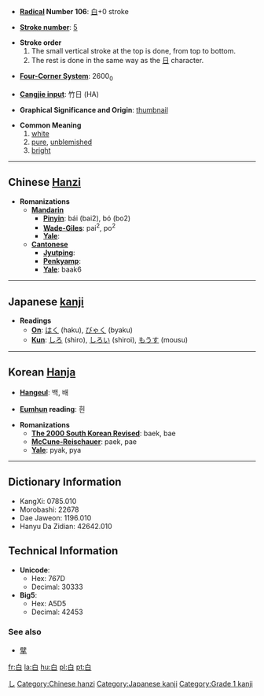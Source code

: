 * '''[[Wiktionary:Chinese radical index| Radical]] Number 106''': [[Wiktionary:Chinese radical index 白|白]]+0 stroke

* '''[[Wiktionary:Chinese total strokes index|Stroke number]]''': [[Wiktionary:Chinese total strokes index 5|5]]

*'''Stroke order'''
*# The small vertical stroke at the top is done, from top to bottom.
*# The rest is done in the same way as the [[kanji Reference:Nichi|&#26085;]] character.

* '''[[Wiktionary:Chinese four corner index|Four-Corner System]]''': 2600<sub>0</sub>

* '''[[Wiktionary:Chinese Cangjie index|Cangjie input]]''': 竹日 (HA)

* '''Graphical Significance and Origin''': [[thumbnail]]

* '''Common Meaning'''
*# [[white]]
*# [[pure]], [[unblemished]]
*# [[bright]]

----

== Chinese [[Hanzi]] ==

* '''Romanizations'''
** '''[[Mandarin]]'''
*** '''[[Pinyin]]''': bái (bai2), bó (bo2)
*** '''[[Wade-Giles]]''': pai<sup>2</sup>, po<sup>2</sup>
*** '''[[Yale]]''': 
** '''[[Cantonese]]'''
*** '''[[Jyutping]]''':
*** '''[[Penkyamp]]''': 
*** '''[[Yale]]''': baak6


----

== Japanese [[kanji]] ==
[[Category:ja:Colors|し]]
* '''Readings'''
** '''[[On]]''': [[はく]] (haku), [[びゃく]] (byaku)
** '''[[Kun]]''': [[しろ]] (shiro), [[しろい]] (shiroi), [[もうす]] (mousu)


----

== Korean [[Hanja]] ==

* '''[[Hangeul]]''': 백, 배

* '''[[Eumhun]] reading''': 흰

* '''Romanizations'''
** '''[[The 2000 South Korean Revised Romanization|The 2000 South Korean Revised]]''': baek, bae
** '''[[McCune-Reischauer]]''': paek, pae
** '''[[Yale]]''': pyak, pya

----

== Dictionary Information ==

* KangXi: 0785.010
* Morobashi: 22678
* Dae Jaweon: 1196.010
* Hanyu Da Zidian: 42642.010

== Technical Information ==

* '''Unicode''':
** Hex: 767D
** Decimal: 30333
* '''Big5''':
** Hex: A5D5
** Decimal: 42453
===See also===
*[[擘]]

[[Category:Chinese hanzi]]
[[Category:Japanese kanji]]
[[Category:Grade 1 kanji]]

[[fr:白]]
[[la:白]]
[[hu:白]]
[[pl:白]]
[[pt:白]]